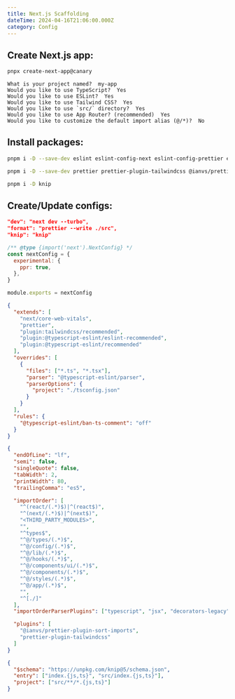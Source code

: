 ```yaml
---
title: Next.js Scaffolding
dateTime: 2024-04-16T21:06:00.000Z
category: Config
---
```

## Create Next.js app:

```bash
pnpx create-next-app@canary
```

```
What is your project named?  my-app
Would you like to use TypeScript?  Yes
Would you like to use ESLint?  Yes
Would you like to use Tailwind CSS?  Yes
Would you like to use `src/` directory?  Yes
Would you like to use App Router? (recommended)  Yes
Would you like to customize the default import alias (@/*)?  No
```

## Install packages:

```bash title="Eslint"
pnpm i -D --save-dev eslint eslint-config-next eslint-config-prettier eslint-plugin-tailwindcss @typescript-eslint/eslint-plugin @typescript-eslint/parser
```

```bash title="Prettier"
pnpm i -D --save-dev prettier prettier-plugin-tailwindcss @ianvs/prettier-plugin-sort-imports
```

```bash title="Dev
pnpm i -D knip
```

## Create/Update configs:

```json title="package.json"
"dev": "next dev --turbo",
"format": "prettier --write ./src",
"knip": "knip"
```

```js title="next.config.js"
/** @type {import('next').NextConfig} */
const nextConfig = {
  experimental: {
    ppr: true,
  },
}

module.exports = nextConfig
```

```json title=".eslintrc"
{
  "extends": [
    "next/core-web-vitals",
    "prettier",
    "plugin:tailwindcss/recommended",
    "plugin:@typescript-eslint/eslint-recommended",
    "plugin:@typescript-eslint/recommended"
  ],
  "overrides": [
    {
      "files": ["*.ts", "*.tsx"],
      "parser": "@typescript-eslint/parser",
      "parserOptions": {
        "project": "./tsconfig.json"
      }
    }
  ],
  "rules": {
    "@typescript-eslint/ban-ts-comment": "off"
  }
}
```

```json title=".prettierrc"
{
  "endOfLine": "lf",
  "semi": false,
  "singleQuote": false,
  "tabWidth": 2,
  "printWidth": 80,
  "trailingComma": "es5",

  "importOrder": [
    "^(react/(.*)$)|^(react$)",
    "^(next/(.*)$)|^(next$)",
    "<THIRD_PARTY_MODULES>",
    "",
    "^types$",
    "^@/types/(.*)$",
    "^@/config/(.*)$",
    "^@/lib/(.*)$",
    "^@/hooks/(.*)$",
    "^@/components/ui/(.*)$",
    "^@/components/(.*)$",
    "^@/styles/(.*)$",
    "^@/app/(.*)$",
    "",
    "^[./]"
  ],
  "importOrderParserPlugins": ["typescript", "jsx", "decorators-legacy"],

  "plugins": [
    "@ianvs/prettier-plugin-sort-imports",
    "prettier-plugin-tailwindcss"
  ]
}
```

```json title="knip.json"
{
  "$schema": "https://unpkg.com/knip@5/schema.json",
  "entry": ["index.{js,ts}", "src/index.{js,ts}"],
  "project": ["src/**/*.{js,ts}"]
}
```
